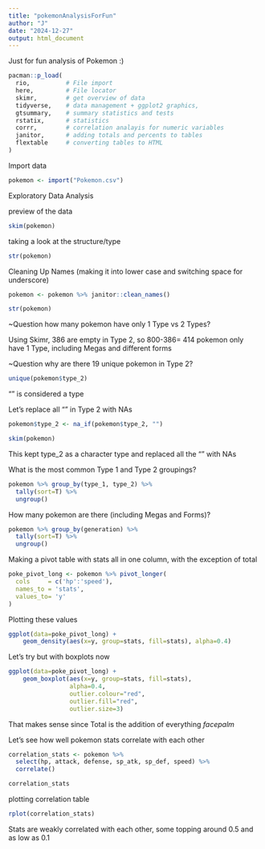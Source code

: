 ```yaml
---
title: "pokemonAnalysisForFun"
author: "J"
date: "2024-12-27"
output: html_document
---
```


Just for fun analysis of Pokemon :)

```r
pacman::p_load(
  rio,          # File import
  here,         # File locator
  skimr,        # get overview of data
  tidyverse,    # data management + ggplot2 graphics, 
  gtsummary,    # summary statistics and tests
  rstatix,      # statistics
  corrr,        # correlation analayis for numeric variables
  janitor,      # adding totals and percents to tables
  flextable     # converting tables to HTML
)
```

Import data

```r
pokemon <- import("Pokemon.csv")
```

Exploratory Data Analysis

preview of the data
```r
skim(pokemon)
```

taking a look at the structure/type
```r
str(pokemon)
```

Cleaning Up Names (making it into lower case and switching space for underscore)

```r
pokemon <- pokemon %>% janitor::clean_names()

str(pokemon)
```

~Question how many pokemon have only 1 Type vs 2 Types?

Using Skimr, 386 are empty in Type 2, so 800-386= 414 pokemon only have 1 Type, including Megas and 
different forms

~Question why are there 19 unique pokemon in Type 2?

```r
unique(pokemon$type_2)
```
"" is considered a type

Let's replace all "" in Type 2 with NAs

```r
pokemon$type_2 <- na_if(pokemon$type_2, "")

skim(pokemon)
```
This kept type_2 as a character type and replaced all the "" with NAs

What is the most common Type 1 and Type 2 groupings?

```r
pokemon %>% group_by(type_1, type_2) %>% 
  tally(sort=T) %>% 
  ungroup()
```

How many pokemon are there (including Megas and Forms)?
```r
pokemon %>% group_by(generation) %>% 
  tally(sort=T) %>% 
  ungroup()
```

Making a pivot table with stats all in one column, with the exception of total
```r
poke_pivot_long <- pokemon %>% pivot_longer(
  cols     = c('hp':'speed'),
  names_to = 'stats',
  values_to= 'y'
)

```

Plotting these values
```r
ggplot(data=poke_pivot_long) +
    geom_density(aes(x=y, group=stats, fill=stats), alpha=0.4)
```

Let's try but with boxplots now

```r
ggplot(data=poke_pivot_long) +
    geom_boxplot(aes(x=y, group=stats, fill=stats), 
                 alpha=0.4, 
                 outlier.colour="red",
                 outlier.fill="red",
                 outlier.size=3)
```
That makes sense since Total is the addition of everything *facepalm*







Let's see how well pokemon stats correlate with each other

```r
correlation_stats <- pokemon %>% 
  select(hp, attack, defense, sp_atk, sp_def, speed) %>% 
  correlate()

correlation_stats
```

plotting correlation table
```r
rplot(correlation_stats)
```

Stats are weakly correlated with each other, some topping around 0.5 and as low as 0.1



